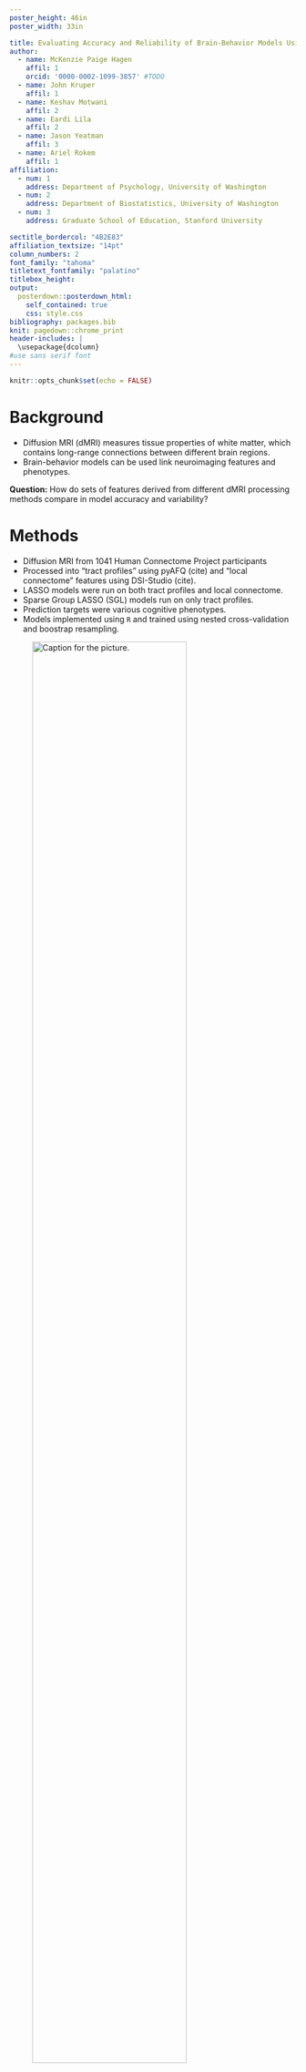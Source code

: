 ```yaml
---
poster_height: 46in
poster_width: 33in

title: Evaluating Accuracy and Reliability of Brain-Behavior Models Using Diffusion MRI 
author:
  - name: McKenzie Paige Hagen
    affil: 1
    orcid: '0000-0002-1099-3857' #TODO
  - name: John Kruper
    affil: 1
  - name: Keshav Motwani 
    affil: 2
  - name: Eardi Lila
    affil: 2
  - name: Jason Yeatman
    affil: 3
  - name: Ariel Rokem
    affil: 1
affiliation:
  - num: 1
    address: Department of Psychology, University of Washington
  - num: 2
    address: Department of Biostatistics, University of Washington
  - num: 3
    address: Graduate School of Education, Stanford University

sectitle_bordercol: "4B2E83"
affiliation_textsize: "14pt" 
column_numbers: 2
font_family: "tahoma"
titletext_fontfamily: "palatino" 
titlebox_height: 
output: 
  posterdown::posterdown_html:
    self_contained: true
    css: style.css
bibliography: packages.bib
knit: pagedown::chrome_print
header-includes: | 
  \usepackage{dcolumn}
#use sans serif font
---
```


<style> 
.poster_body h1 { 
    font-family: "Palatino", "URW Palladio L", "serif";
}
    
/*this gets rid of the line break with the affiliations*/  
h5 br {
    display: none;
}

.poster_title h3 {
    font-family: "Palatino", "URW Palladio L", "serif";

} 
    
/* This controls the affiliations.
To modify and re-centr the text, play around with margin-left*/
.poster_title h5 {
    font-family: "Palatino", "URW Palladio L", "serif"; 
    width: 120%;
    margin-left:-10%;
} 
    
.title_container {
    height: 165mm; } /* found using trial and error */ 
</style>

```r
knitr::opts_chunk$set(echo = FALSE)
```

# Background

- Diffusion MRI (dMRI) measures tissue properties of white matter, which contains long-range connections between different brain regions.
- Brain-behavior models can be used link neuroimaging features and phenotypes. 

**Question:** How do sets of features derived from different dMRI processing methods compare in model accuracy and variability? 


# Methods

- Diffusion MRI from 1041 Human Connectome Project participants
- Processed into "tract profiles" using pyAFQ (cite) and "local connectome" features using DSI-Studio (cite).
- LASSO models were run on both tract profiles and local connectome. 
- Sparse Group LASSO (SGL) models  run on only tract profiles.
- Prediction targets were various cognitive phenotypes. 
- Models implemented using `R` and trained using nested cross-validation and boostrap resampling.
 
![Caption for the picture.](ohbm_methods.png){#id .class width=80% height=80%}



# Conclusions (rough wording)
- The selection of model and feature set might not be influential on the accuracy, but may result in less variable, more interpretable models.
- Tract profiles and local connectome have similar accuracies, but the grouping of tract profiles combined with SGL is good*
- Splitting families across the train/test splits is bad practice, but didn't have a large effect on the outcome. 
  


![Caption for the picture.](../hcp-tractometry/Figures/lc_vs_tract-lasso-sgl.png){#id .class width=100% height=100%}
**Figure 1. This figure needs a title.** This is an informative caption, which tells you things about the figure.


![Caption for the picture.](fig7.JPEG){#id .class width=100% height=100%}
**Figure 2. This figure needs a title.** This is an informative caption, which tells you things about the figure.

```r
#knitr::write_bib(c('knitr','rmarkdown','posterdown','pagedown'), 'packages.bib')
```

# Acknowledgements
- Data were provided by the Human Connectome Project, WU-Minn Consortium

- Krell logo, NIH logo



# References


Created with [@R-rmarkdown]
